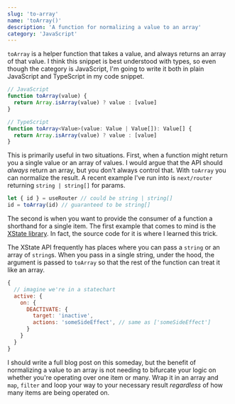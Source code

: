 ```yaml
---
slug: 'to-array'
name: 'toArray()'
description: 'A function for normalizing a value to an array'
category: 'JavaScript'
---
```


`toArray` is a helper function that takes a value, and always returns an array of that value. I think this snippet is best understood with types, so even though the category is JavaScript, I'm going to write it both in plain JavaScript and TypeScript in my code snippet.

```typescript
// JavaScript
function toArray(value) {
  return Array.isArray(value) ? value : [value]
}

// TypeScript
function toArray<Value>(value: Value | Value[]): Value[] {
  return Array.isArray(value) ? value : [value]
}
```

This is primarily useful in two situations. First, when a function might return you a single value or an array of values. I would argue that the API should _always_ return an array, but you don't always control that. With `toArray` you can normalize the result. A recent example I've run into is `next/router` returning `string | string[]` for params.

```javascript
let { id } = useRouter // could be string | string[]
id = toArray(id) // guaranteed to be string[]
```

The second is when you want to provide the consumer of a function a shorthand for a single item. The first example that comes to mind is the [XState library](https://github.com/statelyai/xstate). In fact, the source code for it is where I learned this trick.

The XState API frequently has places where you can pass a `string` or an array of `string`s. When you pass in a single string, under the hood, the argument is passed to `toArray` so that the rest of the function can treat it like an array.

```javascript
{
  // imagine we're in a statechart
  active: {
    on: {
      DEACTIVATE: {
        target: 'inactive',
        actions: 'someSideEffect', // same as ['someSideEffect']
      }
    }
  }
}
```

I should write a full blog post on this someday, but the benefit of normalizing a value to an array is not needing to bifurcate your logic on whether you're operating over one item or many. Wrap it in an array and `map`, `filter` and loop your way to your necessary result _regardless_ of how many items are being operated on.
